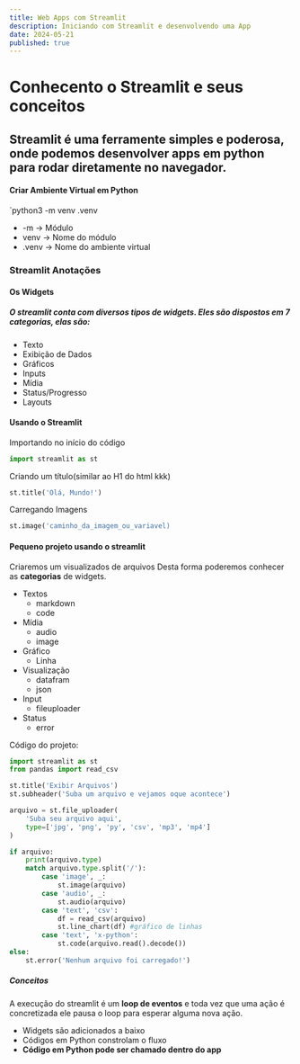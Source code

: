 ```yaml
---
title: Web Apps com Streamlit
description: Iniciando com Streamlit e desenvolvendo uma App
date: 2024-05-21
published: true
---
```


# Conhecento o Streamlit e seus conceitos
## Streamlit é uma ferramente simples e poderosa, onde podemos desenvolver apps em python para rodar diretamente no navegador.

#### Criar Ambiente Virtual em Python
`python3 -m venv .venv
- -m -> Módulo
- venv -> Nome do módulo
- .venv -> Nome do ambiente virtual

### Streamlit Anotações
#### Os Widgets
##### O streamlit conta com diversos tipos de widgets. Eles são dispostos em 7 categorias, elas são:
- Texto
- Exibição de Dados
- Gráficos
- Inputs
- Mídia
- Status/Progresso
- Layouts
#### Usando o Streamlit
 Importando no início do código
 ```python
 import streamlit as st
 ```

Criando um título(similar ao H1 do html kkk)
```python
st.title('Olá, Mundo!')
```

Carregando Imagens
```python
st.image('caminho_da_imagem_ou_variavel)
```


#### Pequeno projeto usando o streamlit
Criaremos um visualizados de arquivos
Desta forma poderemos conhecer as **categorias** de widgets.
- Textos
	- markdown
	- code
- Mídia
	- audio
	- image
- Gráfico
	- Linha
- Visualização
	- datafram
	- json
- Input
	- fileuploader
- Status
	- error

Código do projeto:
```python
import streamlit as st
from pandas import read_csv

st.title('Exibir Arquivos')
st.subheader('Suba um arquivo e vejamos oque acontece')

arquivo = st.file_uploader(
	'Suba seu arquivo aqui',
	type=['jpg', 'png', 'py', 'csv', 'mp3', 'mp4']
)

if arquivo:
	print(arquivo.type)
	match arquivo.type.split('/'):
		case 'image', _:
			st.image(arquivo)
		case 'audio', _:
			st.audio(arquivo)
		case 'text', 'csv':
			df = read_csv(arquivo)
			st.line_chart(df) #gráfico de linhas
		case 'text', 'x-python':
			st.code(arquivo.read().decode())
else:
	st.error('Nenhum arquivo foi carregado!')
```
##### Conceitos
A execução do streamlit é um **loop de eventos** e toda vez que uma ação é concretizada ele pausa o loop para esperar alguma nova ação.
- Widgets são adicionados a baixo
- Códigos em Python constrolam o fluxo
- **Código em Python pode ser chamado dentro do app**

